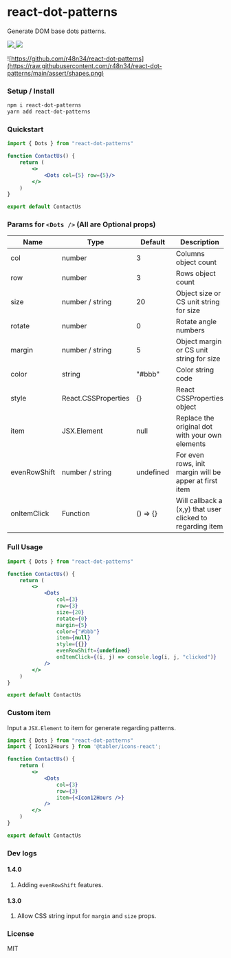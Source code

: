 
# react-dot-patterns  
Generate DOM base dots patterns.  

<a href="https://www.npmjs.com/package/react-dot-patterns"> <img src="https://img.shields.io/npm/v/react-dot-patterns" /> </a>
<a href="https://github.com/r48n34/react-dot-patterns"><img src="https://img.shields.io/github/actions/workflow/status/r48n34/react-dot-patterns/test.yml" /></a>

![https://github.com/r48n34/react-dot-patterns](https://raw.githubusercontent.com/r48n34/react-dot-patterns/main/assert/shapes.png)


### Setup / Install
```bash
npm i react-dot-patterns
yarn add react-dot-patterns
```

### Quickstart
```jsx
import { Dots } from "react-dot-patterns"

function ContactUs() {
    return (
        <>
            <Dots col={5} row={5}/>
        </>
    )
}

export default ContactUs
```

### Params for `<Dots />` (All are Optional props)

| Name                      |  Type                | Default   | Description                                               | 
| ------------------------- | ----------------     | --------- | --------------------------------------------------------- | 
| col                       | number               | 3         | Columns object count                                      | 
| row                       | number               | 3         | Rows object count                                         | 
| size                      | number / string      | 20        | Object size or CS unit string for size                    |   
| rotate                    | number               | 0         | Rotate angle numbers                                      |   
| margin                    | number / string      | 5         | Object margin or CS unit string for size                  |   
| color                     | string               | "#bbb"    | Color string code                                         |   
| style                     | React.CSSProperties  | {}        | React CSSProperties object                                |   
| item                      | JSX.Element          | null      | Replace the original dot with your own elements           |   
| evenRowShift              | number / string      | undefined | For even rows, init margin will be apper at first item    |   
| onItemClick               | Function             | () => {}  | Will callback a (x,y) that user clicked to regarding item |   

### Full Usage
```jsx
import { Dots } from "react-dot-patterns"

function ContactUs() {
    return (
        <>
            <Dots
                col={3}
                row={3}
                size={20}
                rotate={0}
                margin={5}
                color={"#bbb"}
                item={null}
                style={{}}
                evenRowShift={undefined}
                onItemClick={(i, j) => console.log(i, j, "clicked")}
            />
        </>
    )
}

export default ContactUs
```

### Custom item
Input a `JSX.Element` to item for generate regarding patterns.   

```jsx
import { Dots } from "react-dot-patterns"
import { Icon12Hours } from '@tabler/icons-react';

function ContactUs() {
    return (
        <>
            <Dots
                col={3}
                row={3}
                item={<Icon12Hours />}
            />
        </>
    )
}

export default ContactUs
```

### Dev logs

#### 1.4.0
1. Adding `evenRowShift` features.   

#### 1.3.0
1. Allow CSS string input for `margin` and `size` props.    

### License
MIT